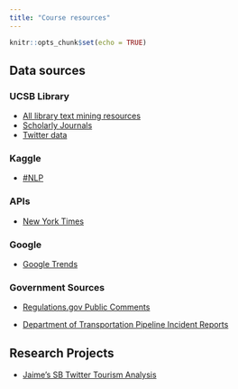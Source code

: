 ```yaml
---
title: "Course resources"
---
```


```r
knitr::opts_chunk$set(echo = TRUE)
```

<!-- <p style="color: #ba5e00"><b>Useful data sources</b> Open and edit the <b>resources.Rmd</b> file, in the project root, to delete this placeholder text and customize with your own!</p> -->

## Data sources

### UCSB Library

-   [All library text mining resources](https://guides.library.ucsb.edu/c.php?g=1095771)
-   [Scholarly Journals](https://guides.library.ucsb.edu/c.php?g=1059769&p=8319664)
-   [Twitter data](https://guides.library.ucsb.edu/c.php?g=1095771)

### Kaggle

-   [#NLP](https://www.kaggle.com/datasets?tags=13204-NLP)

### APIs

-   [New York Times](https://developer.nytimes.com/)

### Google

-   [Google Trends](https://googletrends.github.io/data/)

### Government Sources

-   [Regulations.gov Public Comments](https://www.regulations.gov/)

<!-- -->

-   [Department of Transportation Pipeline Incident Reports](https://www.phmsa.dot.gov/data-and-statistics/pipeline/pipeline-incident-20-year-trends)

## Research Projects

-   [Jaime's SB Twitter Tourism Analysis](https://www.jamiecmontgomery.com/post/santa-barbara-twitter/)
